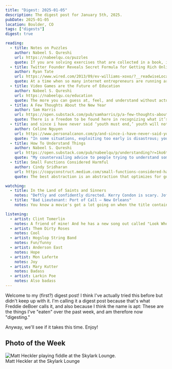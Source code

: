 ```yaml
---
title: "Digest: 2025-01-05"
description: The digest post for January 5th, 2025.
pubDate: 2025-01-05
location: Boulder, CO
tags: ["digests"]
digest: true

reading:
  - title: Notes on Puzzles
    author: Nabeel S. Qureshi
    url: https://nabeelqu.co/puzzles
    quote: If you are solving exercises that are collected in a book, it’s implicit that each of those problems has a solution. Puzzle books are a forgiving problem-solving environment in that way. It means that you can bang your head against the problem for hours, because you know that there is a findable answer, and that you will find it if you simply apply enough determination and search hard enough.
  - title: Twitter Founder Reveals Secret Formula for Getting Rich Online
    author: Ryan Tate
    url: https://www.wired.com/2013/09/ev-williams-xoxo/?__readwiseLocation=
    quote: At a time when so many internet entrepreneurs are running around Silicon Valley trying to do something no one else has ever done, Williams believes that the real trick is to find something that's tried and true -- and to do it better.
  - title: Video Games are the Future of Education
    author: Nabeel S. Qureshi
    url: https://nabeelqu.co/education
    quote: The more you can guess at, feel, and understand without actually calculating, the much better off you are!
  - title: A Few Thoughts About the New Year
    author: Sam Harris
    url: https://open.substack.com/pub/samharris/p/a-few-thoughts-about-the-new-year?r=1ko6ty&utm_campaign=post&utm_medium=web&showWelcomeOnShare=false
    quote: There is a freedom to be found here in recognizing what it’s like to be you—what life is actually like in each moment, rather than what you think it’s like, or hope it’s like, or fear it’s like. Meditation is simply noticing what is real, as a matter of experience, now and always—but always, and only, now.
  - title: and since i have never said ‘youth must end,’ youth will not end
    author: Celine Nguyen
    url: https://www.personalcanon.com/p/and-since-i-have-never-said-youth?r=1ko6ty&utm_campaign=post&utm_medium=web&showWelcomeOnShare=false
    quote: "In some situations, exploiting too early is disastrous; you’ve committed to something that wasn’t right for you. It’s useful to spend some time, especially in your youth, trying out different interests, ambitions, places, people. But exploring for too long is also risky. So there has to be some year where you decide: in this part of my life, I know what I value. I am choosing; I am committing."
  - title: How To Understand Things
    author: Nabeel S. Qureshi
    url: https://open.substack.com/pub/nabeelqu/p/understanding?r=1ko6ty&utm_campaign=post&utm_medium=web&showWelcomeOnShare=false
    quote: "My countervailing advice to people trying to understand something is: go slow. Read slowly, think slowly, really spend time pondering the thing. Start by thinking about the question yourself before reading a bunch of stuff about it. A week or a month of continuous pondering about a question will get you surprisingly far."
  - title: Small Functions Considered Harmful
    author: Cindy Sridharan
    url: https://copyconstruct.medium.com/small-functions-considered-harmful-91035d316c29
    quote: The best abstraction is an abstraction that optimizes for good enough, not perfect. That’s a feature, not a bug. Understanding this very salient nature of abstractions is the key to designing good ones.

watching:
  - title: In the Land of Saints and Sinners
    notes: "Deftly and confidently directed. Kerry Condon is scary. Joffrey's in it. You know what's going to happen to him as soon as he talks about going to California. NEVER TALK ABOUT GOING TO CALIFORNIA. Especially if you kill people for a living. Speaking of killing: For a small town in Ireland, Liam Neeson's assassination business is absolutely thriving."
  - title: "Bad Lieutenant: Port of Call – New Orleans"
    notes: You know a movie's got a lot going on when the title contains both a colon and an en dash. This is one of those movies that feels like I dreamed it.

listening:
  - artist: Clint Tomerlin
    notes: A friend of mine! And he has a new song out called "Look Who's Coming to Town," which pays tribute to Townes van Zandt. If you're in San Antonio, look him up!
  - artist: Them Dirty Roses
    notes: Cool
  - artist: Hogslop String Band
    notes: Fun/funny
  - artist: Anderson East
    notes: Hope
  - artist: Mon Laferte
    notes: Joy
  - artist: Mary Kutter
    notes: Badass
  - artist: Larkin Poe
    notes: Also badass
---
```



Welcome to my (first?) digest post! I think I've actually tried this before but didn't keep up with it. I'm calling it a digest post because that's what Freddie deBoer calls it, and also because I think the name is apt: These are the things I've "eaten" over the past week, and am therefore now "digesting."

Anyway, we'll see if it takes this time. Enjoy!

<section>
<h2>Photo of the Week</h2>
<div class="photo">
  <Image
  class="latest-photo"
  src={latestPhoto}
  widths={[256, 691, 936, 1382, 1640, 1850, 2048]}
  sizes="(min-width: 1020px) 707px, (min-width: 780px) calc(81.82vw - 111px), calc(100vw - 32px)"
  alt="Matt Heckler playing fiddle at the Skylark Lounge."
  />
  <div class="photo-caption">Matt Heckler at the Skylark Lounge</div>
</div>

</section>